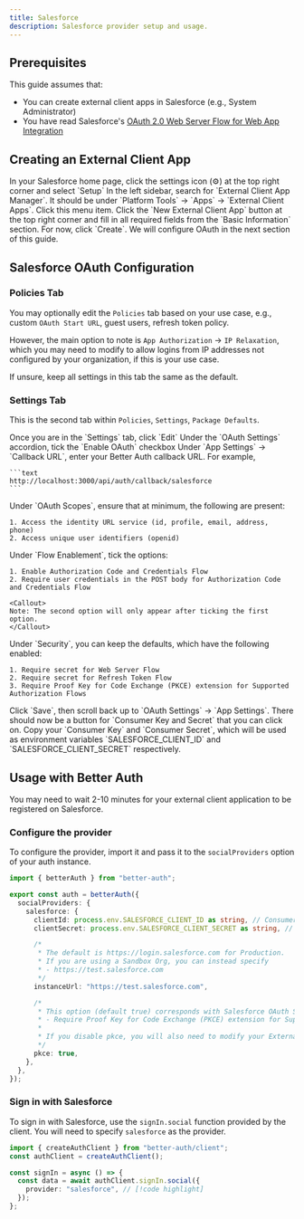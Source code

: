 ```yaml
---
title: Salesforce
description: Salesforce provider setup and usage.
---
```


## Prerequisites

This guide assumes that:

- You can create external client apps in Salesforce (e.g., System Administrator)
- You have read Salesforce's [OAuth 2.0 Web Server Flow for Web App Integration](https://help.salesforce.com/s/articleView?id=sf.remoteaccess_oauth_web_server_flow.htm)

## Creating an External Client App

<Steps>
<Step> 
  In your Salesforce home page, click the settings icon (⚙️) at the top right corner and select `Setup`
</Step>

<Step>
  In the left sidebar, search for `External Client App Manager`. It should be
  under `Platform Tools` -> `Apps` -> `External Client Apps`. Click this menu
  item.
</Step>

<Step>
  Click the `New External Client App` button at the top right corner and fill in
  all required fields from the `Basic Information` section.
</Step>

<Step>
  For now, click `Create`. We will configure OAuth in the next section of this
  guide.
</Step>

</Steps>

## Salesforce OAuth Configuration

### Policies Tab

You may optionally edit the `Policies` tab based on your use case, e.g., custom `OAuth Start URL`,
guest users, refresh token policy.

However, the main option to note is `App Authorization` -> `IP Relaxation`, which you may need to
modify to allow logins from IP addresses not configured by your organization, if this is your
use case.

If unsure, keep all settings in this tab the same as the default.

### Settings Tab

This is the second tab within `Policies`, `Settings`, `Package Defaults`.

<Steps>
  <Step>Once you are in the `Settings` tab, click `Edit`</Step>
  <Step>
    Under the `OAuth Settings` accordion, tick the `Enable OAuth` checkbox
  </Step>
  <Step>
    Under `App Settings` -> `Callback URL`, enter your Better Auth callback URL.
    For example,

    ```text
    http://localhost:3000/api/auth/callback/salesforce
    ```

  </Step>
  <Step>
    Under `OAuth Scopes`, ensure that at minimum, the following are present:
    
    1. Access the identity URL service (id, profile, email, address, phone)
    2. Access unique user identifiers (openid)

  </Step>
  <Step>
    Under `Flow Enablement`, tick the options:

    1. Enable Authorization Code and Credentials Flow
    2. Require user credentials in the POST body for Authorization Code and Credentials Flow

    <Callout>
    Note: The second option will only appear after ticking the first option.
    </Callout>

  </Step>

  <Step>
    Under `Security`, you can keep the defaults, which have the following enabled:

    1. Require secret for Web Server Flow
    2. Require secret for Refresh Token Flow
    3. Require Proof Key for Code Exchange (PKCE) extension for Supported Authorization Flows

  </Step>
  <Step>
    Click `Save`, then scroll back up to `OAuth Settings` -> `App Settings`. There
    should now be a button for `Consumer Key and Secret` that you can click on.
  </Step>
  <Step>
    Copy your `Consumer Key` and `Consumer Secret`, which will be used as environment
    variables `SALESFORCE_CLIENT_ID` and `SALESFORCE_CLIENT_SECRET` respectively.
  </Step>

  </Steps>
  
## Usage with Better Auth

<Callout>
  You may need to wait 2-10 minutes for your external client application to be
  registered on Salesforce.
</Callout>

<Steps>

<Step>

### Configure the provider

To configure the provider, import it and pass it to the `socialProviders` option of your auth instance.

```ts title="auth.ts"
import { betterAuth } from "better-auth";

export const auth = betterAuth({
  socialProviders: {
    salesforce: {
      clientId: process.env.SALESFORCE_CLIENT_ID as string, // Consumer Key [!code highlight]
      clientSecret: process.env.SALESFORCE_CLIENT_SECRET as string, // Consumer Secret [!code highlight]

      /*
       * The default is https://login.salesforce.com for Production.
       * If you are using a Sandbox Org, you can instead specify
       * - https://test.salesforce.com
       */
      instanceUrl: "https://test.salesforce.com",

      /*
       * This option (default true) corresponds with Salesforce OAuth Security option:
       * - Require Proof Key for Code Exchange (PKCE) extension for Supported Authorization Flows
       *
       * If you disable pkce, you will also need to modify your External Client App.
       */
      pkce: true,
    },
  },
});
```

</Step>

<Step>

### Sign in with Salesforce

To sign in with Salesforce, use the `signIn.social` function provided by the client.
You will need to specify `salesforce` as the provider.

```ts title="auth-client.ts"
import { createAuthClient } from "better-auth/client";
const authClient = createAuthClient();

const signIn = async () => {
  const data = await authClient.signIn.social({
    provider: "salesforce", // [!code highlight]
  });
};
```

</Step>

</Steps>
